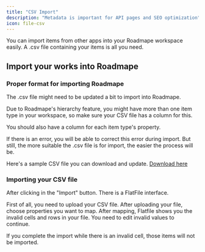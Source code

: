 ```yaml
---
title: "CSV Import"
description: "Metadata is important for API pages and SEO optimization"
icon: file-csv
---
```

You can import items from other apps into your Roadmape workspace easily. A .csv file containing your items is all you need.

## Import your works into Roadmape

<Steps>
  <Step title="Export your items from other apps">
  </Step>
  <Step title="Click your workspace logo in Roadmape">
  </Step>
  <Step title="Go to your workspace settings">
  </Step>
  <Step title="Go to Integrations tab">
  </Step>
  <Step title="Click CSV Import">
  </Step>
</Steps>

### Proper format for importing Roadmape

The .csv file might need to be updated a bit to import into Roadmape.

Due to Roadmape's hierarchy feature, you might have more than one item type in your workspace, so make sure your CSV file has a column for this.

You should also have a column for each item type's property.

<Note>If there is an error, you will be able to correct this error during import. But still, the more suitable the .csv file is for import, the easier the process will be.</Note>

Here's a sample CSV file you can download and update. [Download here](https://google.com)

### Importing your CSV file

After clicking in the "Import" button. There is a FlatFile interface.

<Steps>
  <Step title="First Step">
  First of all, you need to upload your CSV file.
  </Step>
  <Step title="Second Step">
  After uploading your file, choose properties you want to map.
  </Step>
  <Step title="Third Step">
  After mapping, Flatfile shows you the invalid cells and rows in your file. You need to edit invalid values to continue.
  </Step>
</Steps>

<Warning>If you complete the import while there is an invalid cell, those items will not be imported.</Warning>



